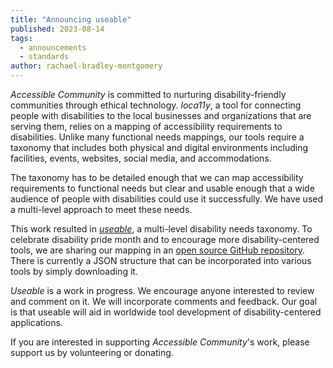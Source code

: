```yaml
---
title: "Announcing useable"
published: 2023-08-14
tags:
  - announcements
  - standards
author: rachael-bradley-montgomery
---
```


*Accessible Community* is committed to nurturing disability-friendly communities through ethical technology. *loca11y*, a tool for connecting people with disabilities to the local businesses and organizations that are serving them, relies on a mapping of accessibility requirements to disabilities. Unlike many functional needs mappings, our tools require a taxonomy that includes both physical and digital environments including facilities, events, websites, social media, and accommodations.

The taxonomy has to be detailed enough that we can map accessibility requirements to functional needs but clear and usable enough that a wide audience of people with disabilities could use it successfully. We have used a multi-level approach to meet these needs.

This work resulted in [*useable*](https://accessiblecommunity.org/useable "useable"), a multi-level disability needs taxonomy. To celebrate disability pride month and to encourage more disability-centered tools, we are sharing our mapping in an [open source GitHub repository](https://github.com/accessiblecommunity/useable). There is currently a JSON structure that can be incorporated into various tools by simply downloading it.

*Useable* is a work in progress. We encourage anyone interested to review and comment on it. We will incorporate comments and feedback. Our goal is that useable will aid in worldwide tool development of disability-centered applications.

If you are interested in supporting *Accessible Community*'s work, please support us by volunteering or donating.
